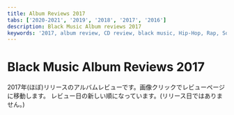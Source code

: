 ```yaml
---
title: Album Reviews 2017
tabs: ['2020-2021', '2019', '2018', '2017', '2016']
description: Black Music Album reviews 2017
keywords: '2017, album review, CD review, black music, Hip-Hop, Rap, Soul, R&B'
---
```



# Black Music Album Reviews 2017

<PageDescription>

2017年(ほぼ)リリースのアルバムレビューです。画像クリックでレビューページに移動します。
レビュー日の新しい順になっています。(リリース日ではありません。)

</PageDescription>

<Row>
<Column colMd={2} colLg={3} noGutterMdLeft>
<Review1 />
</Column>
<Column colMd={2} colLg={3} noGutterMdLeft>
<Review2 />
</Column>
<Column colMd={2} colLg={3} noGutterMdLeft>
<Review3 />
</Column>
<Column colMd={2} colLg={3} noGutterMdLeft>
<Review4 />
</Column>
</Row>

<Row>
<Column colMd={2} colLg={3} noGutterMdLeft>
<Review5 />
</Column>
<Column colMd={2} colLg={3} noGutterMdLeft>
<Review6 />
</Column>
<Column colMd={2} colLg={3} noGutterMdLeft>
<Review7 />
</Column>
<Column colMd={2} colLg={3} noGutterMdLeft>
<Review8 />
</Column>
</Row>

<Row>
<Column colMd={2} colLg={3} noGutterMdLeft>
<Review9 />
</Column>
<Column colMd={2} colLg={3} noGutterMdLeft>
<Review10 />
</Column>
<Column colMd={2} colLg={3} noGutterMdLeft>
<Review11 />
</Column>
<Column colMd={2} colLg={3} noGutterMdLeft>
<Review12 />
</Column>
</Row>

<Row>
<Column colMd={2} colLg={3} noGutterMdLeft>
<Review13 />
</Column>
<Column colMd={2} colLg={3} noGutterMdLeft>
<Review14 />
</Column>
<Column colMd={2} colLg={3} noGutterMdLeft>
<Review15 />
</Column>
<Column colMd={2} colLg={3} noGutterMdLeft>
<Review16 />
</Column>
</Row>

<Row>
<Column colMd={2} colLg={3} noGutterMdLeft>
<Review17 />
</Column>
<Column colMd={2} colLg={3} noGutterMdLeft>
<Review18 />
</Column>
<Column colMd={2} colLg={3} noGutterMdLeft>
<Review19 />
</Column>
<Column colMd={2} colLg={3} noGutterMdLeft>
<Review20 />
</Column>
</Row>

<Row>
<Column colMd={2} colLg={3} noGutterMdLeft>
<Review21 />
</Column>
<Column colMd={2} colLg={3} noGutterMdLeft>
<Review22 />
</Column>
<Column colMd={2} colLg={3} noGutterMdLeft>
<Review23 />
</Column>
<Column colMd={2} colLg={3} noGutterMdLeft>
<Review24 />
</Column>
</Row>

<Row>
<Column colMd={2} colLg={3} noGutterMdLeft>
<Review25 />
</Column>
<Column colMd={2} colLg={3} noGutterMdLeft>
<Review26 />
</Column>
<Column colMd={2} colLg={3} noGutterMdLeft>
<Review27 />
</Column>
<Column colMd={2} colLg={3} noGutterMdLeft>
<Review28 />
</Column>
</Row>

<Row>
<Column colMd={2} colLg={3} noGutterMdLeft>
<Review29 />
</Column>
<Column colMd={2} colLg={3} noGutterMdLeft>
<Review30 />
</Column>
<Column colMd={2} colLg={3} noGutterMdLeft>
<Review31 />
</Column>
<Column colMd={2} colLg={3} noGutterMdLeft>
<Review32 />
</Column>
</Row>

<Row>
<Column colMd={2} colLg={3} noGutterMdLeft>
<Review33 />
</Column>
<Column colMd={2} colLg={3} noGutterMdLeft>
<Review34 />
</Column>
<Column colMd={2} colLg={3} noGutterMdLeft>
<Review35 />
</Column>
<Column colMd={2} colLg={3} noGutterMdLeft>
<Review36 />
</Column>
</Row>

<Row>
<Column colMd={2} colLg={3} noGutterMdLeft>
<Review37 />
</Column>
<Column colMd={2} colLg={3} noGutterMdLeft>
<Review38 />
</Column>
<Column colMd={2} colLg={3} noGutterMdLeft>
<Review39 />
</Column>
<Column colMd={2} colLg={3} noGutterMdLeft>
<Review40 />
</Column>
</Row>

<Row>
<Column colMd={2} colLg={3} noGutterMdLeft>
<Review41 />
</Column>
<Column colMd={2} colLg={3} noGutterMdLeft>
<Review42 />
</Column>
<Column colMd={2} colLg={3} noGutterMdLeft>
<Review43 />
</Column>
<Column colMd={2} colLg={3} noGutterMdLeft>
<Review44 />
</Column>
</Row>